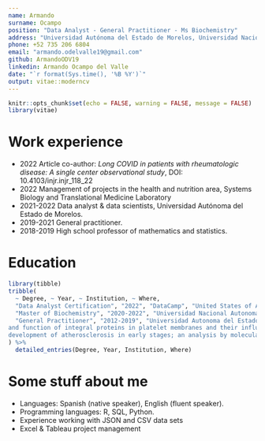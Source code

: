```yaml
---
name: Armando
surname: Ocampo
position: "Data Analyst - General Practitioner - Ms Biochemistry"
address: "Universidad Autónoma del Estado de Morelos, Universidad Nacional Autónoma de México"
phone: +52 735 206 6804
email: "armando.odelvalle19@gmail.com"
github: ArmandoODV19
linkedin: Armando Ocampo del Valle
date: "`r format(Sys.time(), '%B %Y')`"
output: vitae::moderncv
---
```


```r
knitr::opts_chunk$set(echo = FALSE, warning = FALSE, message = FALSE)
library(vitae)
```

# Work experience

 * 2022 Article co-author: *Long COVID in patients with rheumatologic disease: A single center observational study*, 
DOI: 10.4103/injr.injr_118_22
 * 2022 Management of projects in the health and nutrition area, 
Systems Biology and Translational Medicine Laboratory
 * 2021-2022 Data analyst & data scientists, Universidad Autónoma del Estado de Morelos.
 * 2019-2021 General practitioner.
 * 2018-2019 High school professor of mathematics and statistics.
 

# Education

```r
library(tibble)
tribble(
  ~ Degree, ~ Year, ~ Institution, ~ Where,
  "Data Analyst Certification", "2022", "DataCamp", "United States of America",
  "Master of Biochemistry", "2020-2022", "Universidad Nacional Autonoma de Mexico", "Morelos, Mexico",
  "General Practitioner", "2012-2019", "Universidad Autonoma del Estado de Morelos", "Obtaining degree by honorable mention for the thesis “Study of the relationship, structure, 
and function of integral proteins in platelet membranes and their influence on the 
development of atherosclerosis in early stages; an analysis by molecular dynamics. Morelos, Mexico"
) %>% 
  detailed_entries(Degree, Year, Institution, Where)
```


# Some stuff about me

 * Languages: Spanish (native speaker), English (fluent speaker).
 * Programming languages: R, SQL, Python.
 * Experience working with JSON and CSV data sets
 * Excel & Tableau project management
